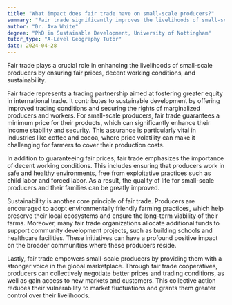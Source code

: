 ```yaml
---
title: "What impact does fair trade have on small-scale producers?"
summary: "Fair trade significantly improves the livelihoods of small-scale producers by ensuring fair prices, decent working conditions and sustainability."
author: "Dr. Ava White"
degree: "PhD in Sustainable Development, University of Nottingham"
tutor_type: "A-Level Geography Tutor"
date: 2024-04-28
---
```


Fair trade plays a crucial role in enhancing the livelihoods of small-scale producers by ensuring fair prices, decent working conditions, and sustainability.

Fair trade represents a trading partnership aimed at fostering greater equity in international trade. It contributes to sustainable development by offering improved trading conditions and securing the rights of marginalized producers and workers. For small-scale producers, fair trade guarantees a minimum price for their products, which can significantly enhance their income stability and security. This assurance is particularly vital in industries like coffee and cocoa, where price volatility can make it challenging for farmers to cover their production costs.

In addition to guaranteeing fair prices, fair trade emphasizes the importance of decent working conditions. This includes ensuring that producers work in safe and healthy environments, free from exploitative practices such as child labor and forced labor. As a result, the quality of life for small-scale producers and their families can be greatly improved.

Sustainability is another core principle of fair trade. Producers are encouraged to adopt environmentally friendly farming practices, which help preserve their local ecosystems and ensure the long-term viability of their farms. Moreover, many fair trade organizations allocate additional funds to support community development projects, such as building schools and healthcare facilities. These initiatives can have a profound positive impact on the broader communities where these producers reside.

Lastly, fair trade empowers small-scale producers by providing them with a stronger voice in the global marketplace. Through fair trade cooperatives, producers can collectively negotiate better prices and trading conditions, as well as gain access to new markets and customers. This collective action reduces their vulnerability to market fluctuations and grants them greater control over their livelihoods.
    